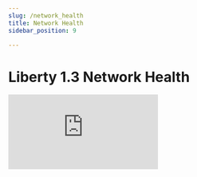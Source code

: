 ```yaml
---
slug: /network_health
title: Network Health
sidebar_position: 9

---
```


# Liberty 1.3 Network Health

<iframe id="ytplayer" type="text/html"
  class="video"
  src="https://www.youtube.com/embed/vPJPtLtBgFM?autoplay=1&mute=1"
  allowFullScreen="allowFullScreen"
  mozallowfullscreen="mozallowfullscreen"
  msallowfullscreen="msallowfullscreen"
  oallowfullscreen="oallowfullscreen"
  webkitallowfullscreen="webkitallowfullscreen"
  frameBorder="0">
  </iframe>
